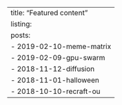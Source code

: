 ---
title: "Featured content"
listing:
  posts:
    - 2019-02-10-meme-matrix
    - 2019-02-09-gpu-swarm
    - 2018-11-12-diffusion
    - 2018-11-01-halloween
    - 2018-10-10-recraft-ou
---